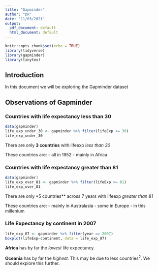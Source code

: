 ---
title: "Gapminder"
author: "DR"
date: "11/03/2021"
output:
  pdf_document: default
  html_document: default
---

```{r setup, include=FALSE}
knitr::opts_chunk$set(echo = TRUE)
library(tidyverse)
library(gapminder)
library(tinytex)
```

## Introduction

In this document we will be exploring the Gapminder dataset

## Observations of Gapminder

### Countries with life expectancy less than 30

```{r gapminder,echo=FALSE}
data(gapminder)
life_exp_under_30 <- gapminder %>% filter(lifeExp <= 30)
life_exp_under_30
```

There are only **3 countries** with lifeexp *less than 30*

These countries are:
- all in 1952
- mainly in Africa

### Countries with life expectancy greater than 81

```{r gapminder2, echo=FALSE}
data(gapminder)
life_exp_over_81 <- gapminder %>% filter(lifeExp >= 81)
life_exp_over_81
```

There are only *5 countries** across 7 years with lifeexp _greater than 81_

These countries are:
- mainly in Australasia
- some in Europe
- in this millenium

### Life Expectancy by continent in 2007
```{r gapminder3, echo=FALSE}
life_exp_07 <- gapminder %>% filter(year == 2007)
boxplot(lifeExp~continent, data = life_exp_07)

```

**Africa** has by far the *lowest* life expectancy.

**Oceania** has by far the *highest*. This may be due to less countries^2^. We should explore this further.
